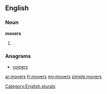 ==English==

===Noun===
'''movers'''

# {{plural of|[[mover]]}}

===Anagrams===
* [[vomers#English|vomers]]

[[Category:English plurals]]

[[ar:movers]]
[[fr:movers]]
[[my:movers]]
[[simple:movers]]